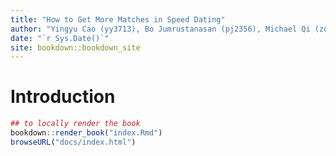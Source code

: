 ```yaml
--- 
title: "How to Get More Matches in Speed Dating"
author: "Yingyu Cao (yy3713), Bo Jumrustanasan (pj2356), Michael Qi (zq2175)"
date: "`r Sys.Date()`"
site: bookdown::bookdown_site
---
```


# Introduction

```r
## to locally render the book
bookdown::render_book("index.Rmd")
browseURL("docs/index.html")
```

